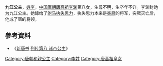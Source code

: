 {{東亞女性歷史人物
| 名稱=九江公主
| 身份=[[唐朝|唐朝]]公主
| 畫像=
| 說明=
| 姓=李氏
| 封爵=[[公主|公主]]
| 位號=
| 封號=九江公主
| 湯沐邑=[[九江郡|九江郡]]
| 出生年=
| 婚年=
| 逝世年=
| 諡號=
| 墳墓=
| 父親=[[唐高祖|唐高祖]][[李渊|李渊]]
| 嫡母=[[太穆皇后|太穆皇后]]
| 母親=
| 夫=[[执失思力|执失思力]]
| 夫之父=
| 夫之母=
| 夫之嫡母=
| 夫之元配=
| 夫之正室=
| 夫之繼室=
| 夫之平妻=
| 夫之側室=
| 兄弟=
| 姊妹=
| 嫡兄弟=隐太子[[李建成|李建成]]<br>太宗[[李世民|李世民]]<br>[[李玄霸|李玄霸]]<br>[[李元吉|李元吉]]
| 嫡姊妹=[[平阳昭公主|平阳昭公主]]
| 同胞兄弟=
| 同胞姊妹=
| 庶兄弟=
| 庶姊妹=
| 異母兄弟=
| 異母姊妹=
| 異父兄弟=
| 異父姊妹=
| 繼兄弟=
| 繼姊妹=
| 子=
| 女=
| 養子=
| 養女=
| 繼子=
| 繼女=
| 注釋=
|}}

'''九江公主'''，[[李姓|姓李]]。[[中国|中国]][[唐朝|唐朝]][[唐高祖|唐高祖]][[李渊|李渊]]第八女，生母不明，生卒年不详。李渊封她为九江公主。她嫁给了[[驸马|驸马]][[执失思力|执失思力]]，执失思力本来是[[突厥|突厥]]的将军，突厥灭亡后，他成了唐的将领。


==參考資料==
*《[[新唐书|新唐书]] [[s:新唐書/卷083|列传第八 诸帝公主]]》

[[Category:唐朝和親公主|Category:唐朝和親公主]]
[[Category:李姓|Category:李姓]]
[[Category:唐高祖皇女|Category:唐高祖皇女]]